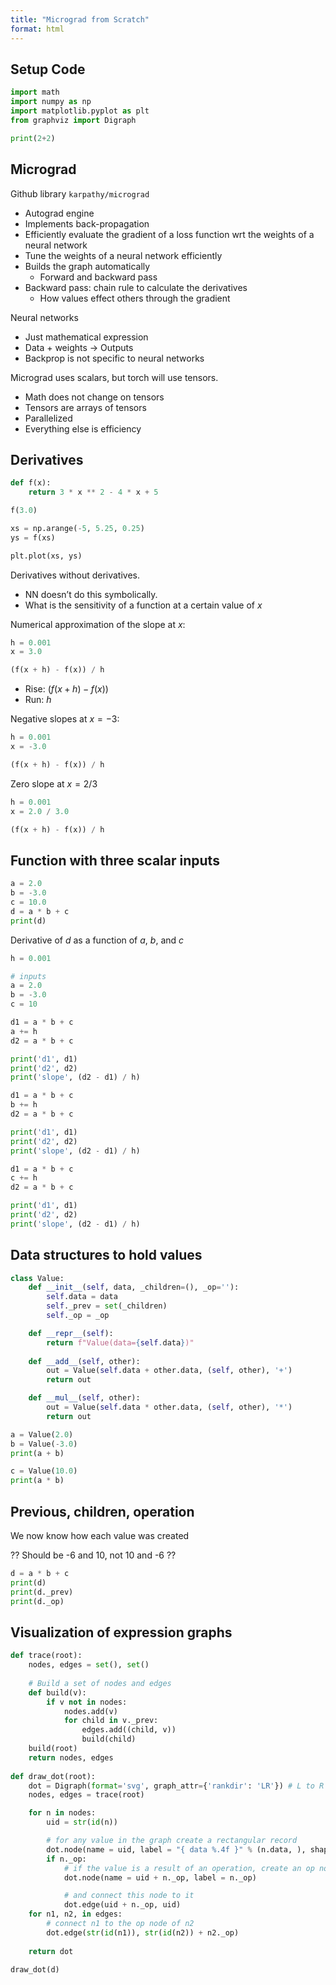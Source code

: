 ```yaml
---
title: "Micrograd from Scratch"
format: html
---
```


## Setup Code

```python
import math
import numpy as np
import matplotlib.pyplot as plt
from graphviz import Digraph
```

```python
print(2+2)
```

## Micrograd

Github library `karpathy/micrograd`

- Autograd engine
- Implements back-propagation
- Efficiently evaluate the gradient of a loss function wrt the weights of a neural network
- Tune the weights of a neural network efficiently
- Builds the graph automatically
    - Forward and backward pass
- Backward pass: chain rule to calculate the derivatives
    - How values effect others through the gradient

Neural networks

- Just mathematical expression
- Data + weights $\rightarrow$ Outputs
- Backprop is not specific to neural networks

Micrograd uses scalars, but torch will use tensors.

- Math does not change on tensors
- Tensors are arrays of tensors
- Parallelized
- Everything else is efficiency

## Derivatives

```python
def f(x):
    return 3 * x ** 2 - 4 * x + 5
```

```python
f(3.0)

xs = np.arange(-5, 5.25, 0.25)
ys = f(xs)

plt.plot(xs, ys)
```

Derivatives without derivatives.

- NN doesn't do this symbolically.
- What is the sensitivity of a function at a certain value of $x$

Numerical approximation of the slope at $x$:

```python
h = 0.001
x = 3.0

(f(x + h) - f(x)) / h
```

- Rise: $(f(x + h) - f(x))$
- Run: $h$

Negative slopes at $x = -3$:

```python
h = 0.001
x = -3.0

(f(x + h) - f(x)) / h
```

Zero slope at $x = 2/3$

```python
h = 0.001
x = 2.0 / 3.0

(f(x + h) - f(x)) / h
```

## Function with three scalar inputs

```python
a = 2.0
b = -3.0
c = 10.0
d = a * b + c
print(d)
```

Derivative of $d$ as a function of $a$, $b$, and $c$

```python
h = 0.001

# inputs
a = 2.0
b = -3.0
c = 10

d1 = a * b + c
a += h
d2 = a * b + c

print('d1', d1)
print('d2', d2)
print('slope', (d2 - d1) / h)

d1 = a * b + c
b += h
d2 = a * b + c

print('d1', d1)
print('d2', d2)
print('slope', (d2 - d1) / h)

d1 = a * b + c
c += h
d2 = a * b + c

print('d1', d1)
print('d2', d2)
print('slope', (d2 - d1) / h)
```

## Data structures to hold values

```python
class Value:
    def __init__(self, data, _children=(), _op=''):
        self.data = data
        self._prev = set(_children)
        self._op = _op

    def __repr__(self):
        return f"Value(data={self.data})"
    
    def __add__(self, other):
        out = Value(self.data + other.data, (self, other), '+')
        return out

    def __mul__(self, other):
        out = Value(self.data * other.data, (self, other), '*')
        return out

a = Value(2.0)
b = Value(-3.0)
print(a + b)

c = Value(10.0)
print(a * b)
```

## Previous, children, operation

We now know how each value was created

?? Should be -6 and 10, not 10 and -6 ??

```python
d = a * b + c
print(d)
print(d._prev)
print(d._op)
```

## Visualization of expression graphs

```python
def trace(root):
    nodes, edges = set(), set()
    
    # Build a set of nodes and edges
    def build(v):
        if v not in nodes:
            nodes.add(v)
            for child in v._prev:
                edges.add((child, v))
                build(child)
    build(root)
    return nodes, edges
      
def draw_dot(root):
    dot = Digraph(format='svg', graph_attr={'rankdir': 'LR'}) # L to R
    nodes, edges = trace(root)

    for n in nodes:
        uid = str(id(n))

        # for any value in the graph create a rectangular record
        dot.node(name = uid, label = "{ data %.4f }" % (n.data, ), shape='record')
        if n._op:
            # if the value is a result of an operation, create an op node
            dot.node(name = uid + n._op, label = n._op)

            # and connect this node to it
            dot.edge(uid + n._op, uid)
    for n1, n2, in edges:
        # connect n1 to the op node of n2
        dot.edge(str(id(n1)), str(id(n2)) + n2._op)
    
    return dot

draw_dot(d)
```

